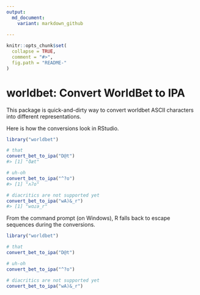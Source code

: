 ```yaml
---
output:
  md_document:
    variant: markdown_github
    
---
```


<!-- README.md is generated from README.Rmd. Please edit that file -->

```r
knitr::opts_chunk$set(
  collapse = TRUE,
  comment = "#>",
  fig.path = "README-"
)
```

# worldbet: Convert WorldBet to IPA

This package is quick-and-dirty way to convert worldbet ASCII characters into
different representations.

Here is how the conversions look in RStudio.

```r
library("worldbet")

# that
convert_bet_to_ipa("D@t")
#> [1] "ðæt"

# uh-oh
convert_bet_to_ipa("^?o")
#> [1] "ʌʔo"

# diacritics are not supported yet
convert_bet_to_ipa("wA)&_r")
#> [1] "wɑɾə_r"
```

From the command prompt (on Windows), R falls back to escape sequences during
the conversions.

```r
library("worldbet")

# that
convert_bet_to_ipa("D@t")

# uh-oh
convert_bet_to_ipa("^?o")

# diacritics are not supported yet
convert_bet_to_ipa("wA)&_r")
```
